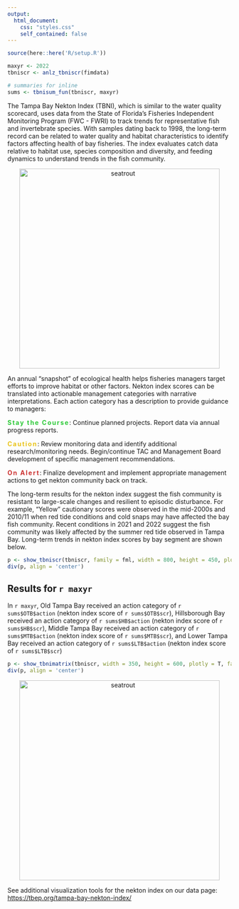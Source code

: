 ```yaml
---
output:
  html_document:
    css: "styles.css"
    self_contained: false
---
```


```r
source(here::here('R/setup.R'))

maxyr <- 2022
tbniscr <- anlz_tbniscr(fimdata)

# summaries for inline
sums <- tbnisum_fun(tbniscr, maxyr)
```

The Tampa Bay Nekton Index (TBNI), which is similar to the water quality scorecard, uses data from the State of Florida’s Fisheries Independent Monitoring Program (FWC - FWRI) to track trends for representative fish and invertebrate species. With samples dating back to 1998, the long-term record can be related to water quality and habitat characteristics to identify factors affecting health of bay fisheries. The index evaluates catch data relative to habitat use, species composition and diversity, and feeding dynamics to understand trends in the fish community.

<center><img alt="seatrout" src="img/seatrout.jpg" width="450"/></center>
<p></p>

An annual "snapshot" of ecological health helps fisheries managers target efforts to improve habitat or other factors. Nekton index scores can be translated into actionable management categories with narrative interpretations. Each action category has a description to provide guidance to managers:

<span style="color:#2DC938; letter-spacing: 2px">__Stay the Course__</span>: Continue planned projects. Report data via annual progress reports. 

<span style="color:#E9C318; letter-spacing: 2px">__Caution__</span>: Review monitoring data and identify additional research/monitoring needs. Begin/continue TAC and Management Board development of specific management recommendations.

<span style="color:#CC3231; letter-spacing: 2px">__On Alert__</span>: Finalize development and implement appropriate management actions to get nekton community back on track.
  
The long-term results for the nekton index suggest the fish community is resistant to large-scale changes and resilient to episodic disturbance. For example, "Yellow" cautionary scores were observed in the mid-2000s and 2010/11 when red tide conditions and cold snaps may have affected the bay fish community. Recent conditions in 2021 and 2022 suggest the fish community was likely affected by the summer red tide observed in Tampa Bay.  Long-term trends in nekton index scores by bay segment are shown below.

```r
p <- show_tbniscr(tbniscr, family = fml, width = 800, height = 450, plotly = T)
div(p, align = 'center')
```

## Results for `r maxyr`

In `r maxyr`, Old Tampa Bay received an action category of `r sums$OTB$action` (nekton index score of `r sums$OTB$scr`), Hillsborough Bay received an action category of `r sums$HB$action` (nekton index score of `r sums$HB$scr`), Middle Tampa Bay received an action category of `r sums$MTB$action` (nekton index score of `r sums$MTB$scr`), and Lower Tampa Bay received an action category of `r sums$LTB$action` (nekton index score of `r sums$LTB$scr`)

```r
p <- show_tbnimatrix(tbniscr, width = 350, height = 600, plotly = T, family = fml)
div(p, align = 'center')
```

<center><img alt="seatrout" src="img/Nekton_Action.png" width="450"/></center>

See additional visualization tools for the nekton index on our data page: [https://tbep.org/tampa-bay-nekton-index/](https://tbep.org/tampa-bay-nekton-index/){target="_parent"}

<script type="text/javascript" src="js/iframeResizer.contentWindow.min.js"></script>
